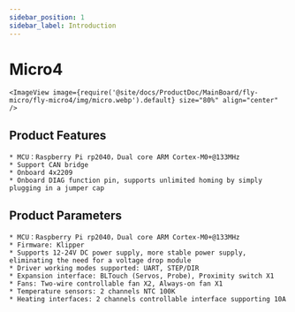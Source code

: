 ```yaml
---
sidebar_position: 1
sidebar_label: Introduction
---
```


# Micro4

    <ImageView image={require('@site/docs/ProductDoc/MainBoard/fly-micro/fly-micro4/img/micro.webp').default} size="80%" align="center" />

## Product Features

    * MCU：Raspberry Pi rp2040，Dual core ARM Cortex-M0+@133MHz
    * Support CAN bridge
    * Onboard 4x2209
    * Onboard DIAG function pin, supports unlimited homing by simply plugging in a jumper cap

## Product Parameters

    * MCU：Raspberry Pi rp2040，Dual core ARM Cortex-M0+@133MHz
    * Firmware: Klipper
    * Supports 12-24V DC power supply, more stable power supply, eliminating the need for a voltage drop module
    * Driver working modes supported: UART, STEP/DIR
    * Expansion interface: BLTouch (Servos, Probe), Proximity switch X1
    * Fans: Two-wire controllable fan X2, Always-on fan X1
    * Temperature sensors: 2 channels NTC 100K
    * Heating interfaces: 2 channels controllable interface supporting 10A
